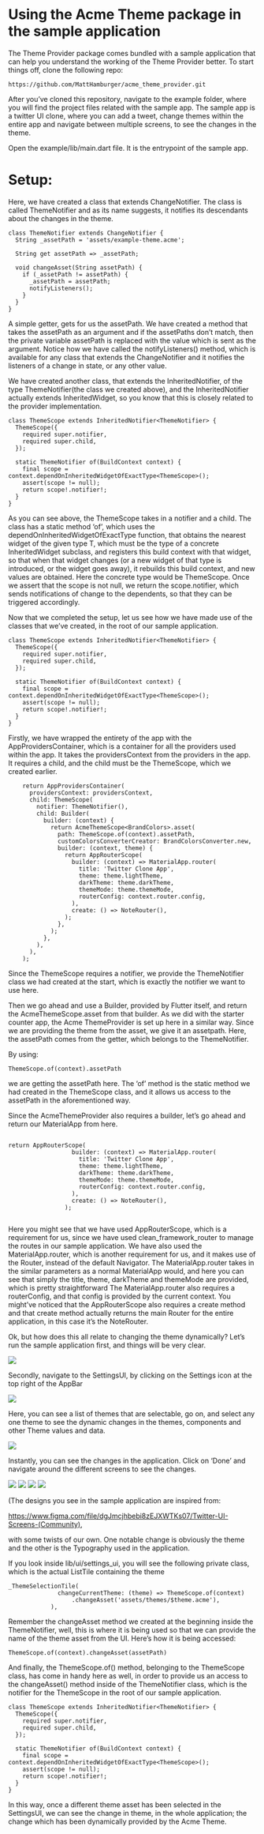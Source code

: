 # Using the Acme Theme package in the sample application

The Theme Provider package comes bundled with a sample application that can help you understand the working of the Theme Provider better. To start things off, clone the following repo: 

```
https://github.com/MattHamburger/acme_theme_provider.git
```

After you’ve cloned this repository, navigate to the example folder, where you will find the project files related with the sample app.
The sample app is a twitter UI clone, where you can add a tweet, change themes within the entire app and navigate between multiple screens, to see the changes in the theme.

Open the example/lib/main.dart file. It is the entrypoint of the sample app.

# Setup:

Here, we have created a class that extends ChangeNotifier. The class is called ThemeNotifier and as its name suggests, it notifies its descendants about the changes in the theme.

```
class ThemeNotifier extends ChangeNotifier {
  String _assetPath = 'assets/example-theme.acme';

  String get assetPath => _assetPath;

  void changeAsset(String assetPath) {
    if (_assetPath != assetPath) {
      _assetPath = assetPath;
      notifyListeners();
    }
  }
}

```

A simple getter, gets for us the assetPath.
We have created a method that takes the assetPath as an argument and if the assetPaths don’t match, then the private variable assetPath is replaced with the value which is sent as the argument. Notice how we have called the notifyListeners() method, which is available for any class that extends the ChangeNotifier and it notifies the listeners of a change in state, or any other value.

We have created another class, that extends the InheritedNotifier, of the type ThemeNotifier(the class we created above), and the InheritedNotifier actually extends InheritedWidget, so you know that this is closely related to the provider implementation.

```
class ThemeScope extends InheritedNotifier<ThemeNotifier> {
  ThemeScope({
    required super.notifier,
    required super.child,
  });

  static ThemeNotifier of(BuildContext context) {
    final scope = context.dependOnInheritedWidgetOfExactType<ThemeScope>();
    assert(scope != null);
    return scope!.notifier!;
  }
}
```

As you can see above, the ThemeScope takes in a notifier and a child. 
The class has a static method ‘of’, which uses the dependOnInheritedWidgetOfExactType function, that obtains the nearest widget of the given type T, which must be the type of a concrete InheritedWidget subclass, and registers this build context with that widget, so that when that widget changes (or a new widget of that type is introduced, or the widget goes away), it rebuilds this build context, and new values are obtained. Here the concrete type would be ThemeScope. Once we assert that the scope is not null, we return the scope.notifier, which sends notifications of change to the dependents, so that they can be triggered accordingly.

Now that we completed the setup, let us see how we have made use of the classes that we’ve created, in the root of our sample application.
 
```
class ThemeScope extends InheritedNotifier<ThemeNotifier> {
  ThemeScope({
    required super.notifier,
    required super.child,
  });

  static ThemeNotifier of(BuildContext context) {
    final scope = context.dependOnInheritedWidgetOfExactType<ThemeScope>();
    assert(scope != null);
    return scope!.notifier!;
  }
}
```

Firstly, we have wrapped the entirety of the app with the AppProvidersContainer, which is a container for all the providers used within the app. It takes the providersContext from the providers in the app. It requires a child, and the child must be the ThemeScope, which we created earlier.

```
    return AppProvidersContainer(
      providersContext: providersContext,
      child: ThemeScope(
        notifier: ThemeNotifier(),
        child: Builder(
          builder: (context) {
            return AcmeThemeScope<BrandColors>.asset(
              path: ThemeScope.of(context).assetPath,
              customColorsConverterCreator: BrandColorsConverter.new,
              builder: (context, theme) {
                return AppRouterScope(
                  builder: (context) => MaterialApp.router(
                    title: 'Twitter Clone App',
                    theme: theme.lightTheme,
                    darkTheme: theme.darkTheme,
                    themeMode: theme.themeMode,
                    routerConfig: context.router.config,
                  ),
                  create: () => NoteRouter(),
                );
              },
            );
          },
        ),
      ),
    );
```

Since the ThemeScope requires a notifier, we provide the ThemeNotifier class we had created at the start, which is exactly the notifier we want to use here.

Then we go ahead and use a Builder, provided by Flutter itself, and return the AcmeThemeScope.asset from that builder.
As we did with the starter counter app, the Acme ThemeProvider is set up here in a similar way. Since we are providing the theme from the asset, we give it an assetpath. Here, the assetPath comes from the getter, which belongs to the ThemeNotifier. 

By using: 

```
ThemeScope.of(context).assetPath 
```

we are getting the assetPath here. The ‘of’ method is the static method we had created in the ThemeScope class, and it allows us access to the assetPath in the aforementioned way.

Since the AcmeThemeProvider also requires a builder, let’s go ahead and return our MaterialApp from here.

```

return AppRouterScope(
                  builder: (context) => MaterialApp.router(
                    title: 'Twitter Clone App',
                    theme: theme.lightTheme,
                    darkTheme: theme.darkTheme,
                    themeMode: theme.themeMode,
                    routerConfig: context.router.config,
                  ),
                  create: () => NoteRouter(),
                );
                
```

Here you might see that we have used AppRouterScope, which is a requirement for us, since we have used clean_framework_router to manage the routes in our sample application. We have also used the MaterialApp.router, which is another requirement for us, and it makes use of the Router, instead of the default Navigator.
The MaterialApp.router takes in the similar parameters as a normal MaterialApp would, and here you can see that simply the title, theme, darkTheme and themeMode are provided, which is pretty straightforward 
The MaterialApp.router also requires a routerConfig, and that config is provided by the current context.
You might’ve noticed that the AppRouterScope also requires a create method and that create method actually returns the main Router for the entire application, in this case it’s the NoteRouter. 

Ok, but how does this all relate to changing the theme dynamically? Let’s run the sample application first, and things will be very clear.

<Image src="/assets/sample_app_home.png" caption="Sample App Home"/>

Secondly, navigate to the SettingsUI, by clicking on the Settings icon at the top right of the AppBar

<Image src="/assets/sample_app_settings.png" caption="Sample App Settings"/>

Here, you can see a list of themes that are selectable, go on, and select any one theme to see the dynamic changes in the themes, components and other Theme values and data.

<Image src="/assets/sample_app_settings_themed.png" caption="Sample App Settings Themed"/>

Instantly, you can see the changes in the application. Click on ‘Done’ and navigate around the different screens to see the changes.

<Image src="/assets/sample_app_home_themed.png" caption="Sample App Home Themed"/>

<Image src="/assets/sample_app_search_themed.png" caption="Sample App Search Themed"/>

<Image src="/assets/sample_app_notifications_themed.png" caption="Sample App Notifications Themed"/>

<Image src="/assets/sample_app_messages_themed.png" caption="Sample App Messages Themed"/>

(The designs you see in the sample application are inspired from: 

https://www.figma.com/file/dgJmcjhbebi8zEJXWTKs07/Twitter-UI-Screens-(Community),

with some twists of our own. One notable change is obviously the theme and the other is the Typography used in the application.


If you look inside lib/ui/settings_ui, you will see the following private class, which is the actual ListTile containing the theme


```
_ThemeSelectionTile(
              changeCurrentTheme: (theme) => ThemeScope.of(context)
                  .changeAsset('assets/themes/$theme.acme'),
            ),
 ```
 
Remember the changeAsset method we created at the beginning inside the ThemeNotifier, well, this is where it is being used so that we can provide the name of the theme asset from the UI. 
Here’s how it is being accessed:

```
ThemeScope.of(context).changeAsset(assetPath)
```

And finally, the ThemeScope.of() method, belonging to the ThemeScope class, has come in handy here as well, in order to provide us an access to the changeAsset() method inside of the ThemeNotifier class, which is the notifier for the ThemeScope in the root of our sample application.

```
class ThemeScope extends InheritedNotifier<ThemeNotifier> {
  ThemeScope({
    required super.notifier,
    required super.child,
  });

  static ThemeNotifier of(BuildContext context) {
    final scope = context.dependOnInheritedWidgetOfExactType<ThemeScope>();
    assert(scope != null);
    return scope!.notifier!;
  }
}
```

In this way, once a different theme asset has been selected in the SettingsUI, we can see the change in theme, in the whole application; the change which has been dynamically provided by  the Acme Theme.
            



